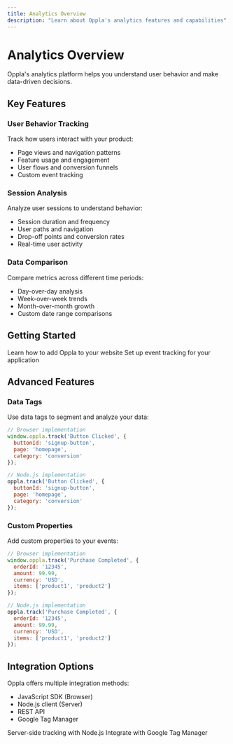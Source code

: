 ```yaml
---
title: Analytics Overview
description: "Learn about Oppla's analytics features and capabilities"
---
```


# Analytics Overview

Oppla's analytics platform helps you understand user behavior and make data-driven decisions.

## Key Features

### User Behavior Tracking

Track how users interact with your product:

- Page views and navigation patterns
- Feature usage and engagement
- User flows and conversion funnels
- Custom event tracking

### Session Analysis

Analyze user sessions to understand behavior:

- Session duration and frequency
- User paths and navigation
- Drop-off points and conversion rates
- Real-time user activity

### Data Comparison

Compare metrics across different time periods:

- Day-over-day analysis
- Week-over-week trends
- Month-over-month growth
- Custom date range comparisons

## Getting Started

<CardGroup cols={2}>
  <Card
    title="Add Your Website"
    icon="globe"
    href="/analytics/add-website"
  >
    Learn how to add Oppla to your website
  </Card>
  <Card
    title="Track Events"
    icon="chart-line"
    href="/analytics/track-events"
  >
    Set up event tracking for your application
  </Card>
</CardGroup>

## Advanced Features

### Data Tags

Use data tags to segment and analyze your data:

```javascript
// Browser implementation
window.oppla.track('Button Clicked', {
  buttonId: 'signup-button',
  page: 'homepage',
  category: 'conversion'
});

// Node.js implementation
oppla.track('Button Clicked', {
  buttonId: 'signup-button',
  page: 'homepage',
  category: 'conversion'
});
```

### Custom Properties

Add custom properties to your events:

```javascript
// Browser implementation
window.oppla.track('Purchase Completed', {
  orderId: '12345',
  amount: 99.99,
  currency: 'USD',
  items: ['product1', 'product2']
});

// Node.js implementation
oppla.track('Purchase Completed', {
  orderId: '12345',
  amount: 99.99,
  currency: 'USD',
  items: ['product1', 'product2']
});
```

## Integration Options

Oppla offers multiple integration methods:

- JavaScript SDK (Browser)
- Node.js client (Server)
- REST API
- Google Tag Manager

<CardGroup cols={2}>
  <Card
    title="Node Client"
    icon="server"
    href="/analytics/node-client"
  >
    Server-side tracking with Node.js
  </Card>
  <Card
    title="Google Tag Manager"
    icon="tag"
    href="/analytics/google-tag-manager"
  >
    Integrate with Google Tag Manager
  </Card>
</CardGroup> 